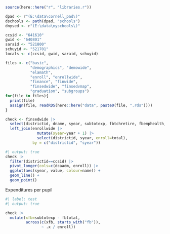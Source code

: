 
```r
source(here::here("r", "libraries.r"))

```

```r
dpad <- r"(E:\data\cornell_pad\)"
dschools <- path(dpad, "schools")
dnysed <- r"(E:\data\nyschools\)"

```

```r

ccsid <- "641610"
gwid <- "640801"
saraid <- "521800"
schuyid <- "521701"
locals <- c(ccsid, gwid, saraid, schuyid)

```

```r
files <- c("basic", 
           "demographics", "demowide",
           "elamath",
           "enroll", "enrollwide",
           "finance", "finwide",
           "finsedwide", "finsedvmap",
           "graduation", "subgroups")
for(file in files){
  print(file)
  assign(file, readRDS(here::here("data", paste0(file, ".rds"))))
}

check <- finsedwide |>
  select(districtid, dname, syear, subtotexp, fbtchretire, fbemphealth, fbtotal, dcaadm) |> 
  left_join(enrollwide |> 
              mutate(syear=year + 1) |> 
              select(districtid, syear, enroll=total),
            by = c("districtid", "syear"))


```

```r
#| output: true
check |> 
  filter(districtid==ccsid) |> 
  pivot_longer(cols=c(dcaadm, enroll)) |> 
  ggplot(aes(syear, value, colour=name)) +
  geom_line() +
  geom_point()
```

Expenditures per pupil

```r
#| label: test
#| output: true

check |> 
  mutate(xfb=subtotexp - fbtotal,
         across(c(xfb, starts_with("fb")),
                ~ .x / enroll))

```
